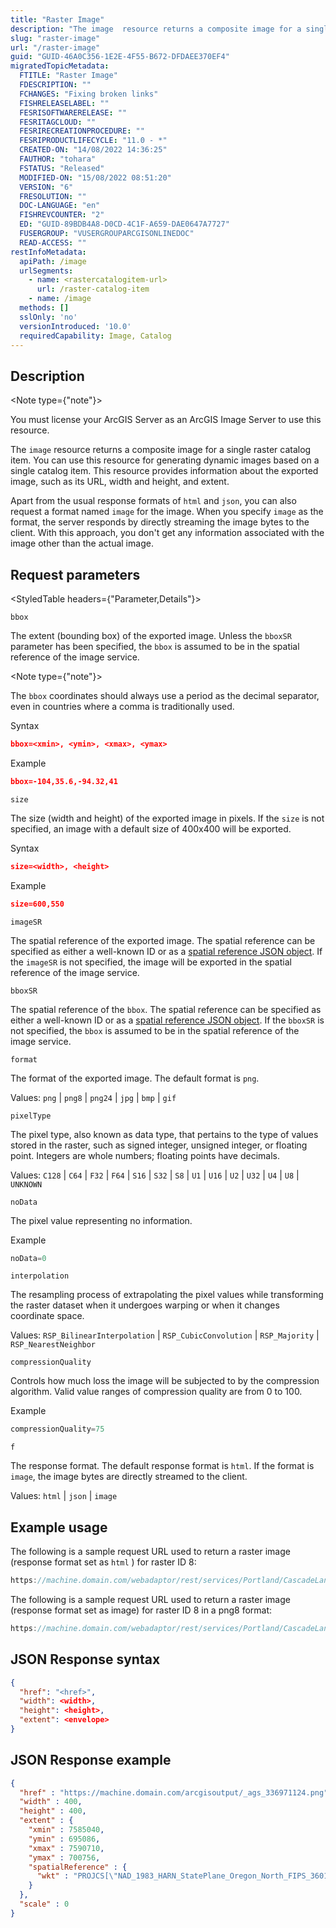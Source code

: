 ```yaml
---
title: "Raster Image"
description: "The image  resource returns a composite image for a single raster catalog item."
slug: "raster-image"
url: "/raster-image"
guid: "GUID-46A0C356-1E2E-4F55-B672-DFDAEE370EF4"
migratedTopicMetadata:
  FTITLE: "Raster Image"
  FDESCRIPTION: ""
  FCHANGES: "Fixing broken links"
  FISHRELEASELABEL: ""
  FESRISOFTWARERELEASE: ""
  FESRITAGCLOUD: ""
  FESRIRECREATIONPROCEDURE: ""
  FESRIPRODUCTLIFECYCLE: "11.0 - *"
  CREATED-ON: "14/08/2022 14:36:25"
  FAUTHOR: "tohara"
  FSTATUS: "Released"
  MODIFIED-ON: "15/08/2022 08:51:20"
  VERSION: "6"
  FRESOLUTION: ""
  DOC-LANGUAGE: "en"
  FISHREVCOUNTER: "2"
  ED: "GUID-89BDB4A8-D0CD-4C1F-A659-DAE0647A7727"
  FUSERGROUP: "VUSERGROUPARCGISONLINEDOC"
  READ-ACCESS: ""
restInfoMetadata:
  apiPath: /image
  urlSegments:
    - name: <rastercatalogitem-url>
      url: /raster-catalog-item
    - name: /image
  methods: []
  sslOnly: 'no'
  versionIntroduced: '10.0'
  requiredCapability: Image, Catalog
---
```


## Description

<Note type={"note"}>

You must license your ArcGIS Server as an ArcGIS Image Server to use this resource.

</Note>

The `image` resource returns a composite image for a single raster catalog item. You can use this resource for generating dynamic images based on a single catalog item. This resource provides information about the exported image, such as its URL, width and height, and extent. 

Apart from the usual response formats of `html` and `json`, you can also request a format named `image` for the image. When you specify `image` as the format, the server responds by directly streaming the image bytes to the client. With this approach, you don't get any information associated with the image other than the actual image.

##  Request parameters

<StyledTable headers={"Parameter,Details"}>

<StyledTableRow>

<StyledTableCell cellStyle="markdown">

`bbox` 

</StyledTableCell>

<StyledTableCell cellStyle="markdown">

The extent (bounding box) of the exported image. Unless the `bboxSR` parameter has been specified, the `bbox` is assumed to be in the spatial reference of the image service.

<Note type={"note"}>

The `bbox` coordinates should always use a period as the decimal separator, even in countries where a comma is traditionally used.

</Note>

Syntax

```json
bbox=<xmin>, <ymin>, <xmax>, <ymax>
```

 

Example

```json
bbox=-104,35.6,-94.32,41
```

 

</StyledTableCell>

</StyledTableRow>

<StyledTableRow>

<StyledTableCell cellStyle="markdown">

`size` 

</StyledTableCell>

<StyledTableCell cellStyle="markdown">

The size (width and height) of the exported image in pixels. If the `size` is not specified, an image with a default size of 400x400 will be exported.

Syntax

```json
size=<width>, <height>
```

 

Example

```json
size=600,550
```

 

</StyledTableCell>

</StyledTableRow>

<StyledTableRow>

<StyledTableCell cellStyle="markdown">

`imageSR` 

</StyledTableCell>

<StyledTableCell cellStyle="markdown">

The spatial reference of the exported image. The spatial reference can be specified as either a well-known ID or as a [spatial reference JSON object](/geometry-objects). If the `imageSR` is not specified, the image will be exported in the spatial reference of the image service.

</StyledTableCell>

</StyledTableRow>

<StyledTableRow>

<StyledTableCell cellStyle="markdown">

`bboxSR` 

</StyledTableCell>

<StyledTableCell cellStyle="markdown">

The spatial reference of the `bbox`. The spatial reference can be specified as either a well-known ID or as a [spatial reference JSON object](/geometry-objects). If the `bboxSR` is not specified, the `bbox` is assumed to be in the spatial reference of the image service.

</StyledTableCell>

</StyledTableRow>

<StyledTableRow>

<StyledTableCell cellStyle="markdown">

`format` 

</StyledTableCell>

<StyledTableCell cellStyle="markdown">

The format of the exported image. The default format is `png`.

Values: `png` \| `png8` \| `png24` \| `jpg` \| `bmp` \| `gif` 

</StyledTableCell>

</StyledTableRow>

<StyledTableRow>

<StyledTableCell cellStyle="markdown">

`pixelType` 

</StyledTableCell>

<StyledTableCell cellStyle="markdown">

The pixel type, also known as data type, that pertains to the type of values stored in the raster, such as signed integer, unsigned integer, or floating point. Integers are whole numbers; floating points have decimals.

Values: `C128` \| `C64` \| `F32` \| `F64` \| `S16` \| `S32` \| `S8` \| `U1` \| `U16` \| `U2` \| `U32` \| `U4` \| `U8` \| `UNKNOWN` 

</StyledTableCell>

</StyledTableRow>

<StyledTableRow>

<StyledTableCell cellStyle="markdown">

`noData` 

</StyledTableCell>

<StyledTableCell cellStyle="markdown">

The pixel value representing no information.

Example

```javascript
noData=0
```

 

</StyledTableCell>

</StyledTableRow>

<StyledTableRow>

<StyledTableCell cellStyle="markdown">

`interpolation` 

</StyledTableCell>

<StyledTableCell cellStyle="markdown">

The resampling process of extrapolating the pixel values while transforming the raster dataset when it undergoes warping or when it changes coordinate space.

Values: `RSP_BilinearInterpolation` \| `RSP_CubicConvolution` \| `RSP_Majority` \| `RSP_NearestNeighbor` 

</StyledTableCell>

</StyledTableRow>

<StyledTableRow>

<StyledTableCell cellStyle="markdown">

`compressionQuality` 

</StyledTableCell>

<StyledTableCell cellStyle="markdown">

Controls how much loss the image will be subjected to by the compression algorithm. Valid value ranges of compression quality are from 0 to 100.

Example

```javascript
compressionQuality=75
```

 

</StyledTableCell>

</StyledTableRow>

<StyledTableRow>

<StyledTableCell cellStyle="markdown">

`f` 

</StyledTableCell>

<StyledTableCell cellStyle="markdown">

The response format. The default response format is `html`. If the format is `image`, the image bytes are directly streamed to the client.

Values: `html` \| `json` \| `image` 

</StyledTableCell>

</StyledTableRow>

</StyledTable>

## Example usage

The following is a sample request URL used to return a raster image (response format set as `html` ) for raster ID 8:

```javascript
https://machine.domain.com/webadaptor/rest/services/Portland/CascadeLandsat/ImageServer/8/image?bbox=378501.375,4825171.125,634687.875,5051974.125&bandIds=0,1,2
```

 

The following is a sample request URL used to return a raster image (response format set as image) for raster ID 8 in a png8 format:

```javascript
https://machine.domain.com/webadaptor/rest/services/Portland/CascadeLandsat/ImageServer/8/image?bbox=378501.375,4825171.125,634687.875,5051974.125&bandIds=0,1,2&f=image&format=png8
```

 

## JSON Response syntax

```json
{
  "href": "<href>",
  "width": <width>,
  "height": <height>,
  "extent": <envelope>
}
```

 

## JSON Response example

```json
{
  "href" : "https://machine.domain.com/arcgisoutput/_ags_336971124.png", 
  "width" : 400, 
  "height" : 400, 
  "extent" : {
    "xmin" : 7585040, 
    "ymin" : 695086, 
    "xmax" : 7590710, 
    "ymax" : 700756, 
    "spatialReference" : {
      "wkt" : "PROJCS[\"NAD_1983_HARN_StatePlane_Oregon_North_FIPS_3601\",GEOGCS[\"GCS_North_American_1983_HARN\",DATUM[\"D_unknown\",SPHEROID[\"North_American_1983_HARN\",6378137.0,298.257222101]],PRIMEM[\"Greenwich\",0.0],UNIT[\"Degree\",0.0174532925199433]],PROJECTION[\"Lambert_Conformal_Conic\"],PARAMETER[\"false_easting\",8202099.737532808],PARAMETER[\"false_northing\",0.0],PARAMETER[\"central_meridian\",-120.5],PARAMETER[\"standard_parallel_1\",44.33333333333334],PARAMETER[\"standard_parallel_2\",46.0],PARAMETER[\"latitude_of_origin\",43.66666666666666],UNIT[\"Foot\",0.3048]]"
    }
  }, 
  "scale" : 0
}
```

 
